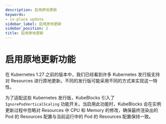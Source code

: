 ```yaml
---
description: 启用原地更新
keywords:
- in-place update
sidebar_label: 启用原地更新
sidebar_position: 2
title: 启用原地更新
---
```

# 启用原地更新功能

在 Kubernetes 1.27 之前的版本中，我们已经看到许多 Kubernetes 发行版支持对 Resources 进行原地更新。不同的发行版可能采用不同的方式来实现这一特性。

为了适配这些 Kubernetes 发行版，KubeBlocks 引入了 `IgnorePodVerticalScaling` 功能开关。当启用此功能时，KubeBlocks 会在实例更新过程中忽略对 Resources 中 CPU 和 Memory 的修改，确保最终渲染出的 Pod 的 Resources 配置与当前运行中的 Pod 的 Resources 配置保持一致。